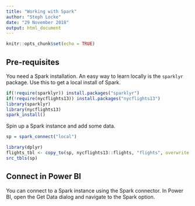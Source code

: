 ```yaml
---
title: "Working with Spark"
author: "Steph Locke"
date: "29 November 2018"
output: html_document
---
```


```r
knitr::opts_chunk$set(echo = TRUE)
```

## Pre-requisites

You need a Spark installation. An easy way to learn locally is the `sparklyr` package. Use this to get a local install of Spark.

```r
if(!require(sparklyr)) install.packages("sparklyr")
if(!require(nycflights13)) install.packages("nycflights13")
library(sparklyr)
library(nycflights13)
spark_install()
```

Spin up a Spark instance and add some data.

```r
sp = spark_connect("local")

library(dplyr)
flights_tbl <- copy_to(sp, nycflights13::flights, "flights", overwrite = TRUE)
src_tbls(sp)
```

## Connect in Power BI
You can connect to a Spark instance using the Spark connector. In Power BI, open the Get Data dialog and navigate to the Spark option.

